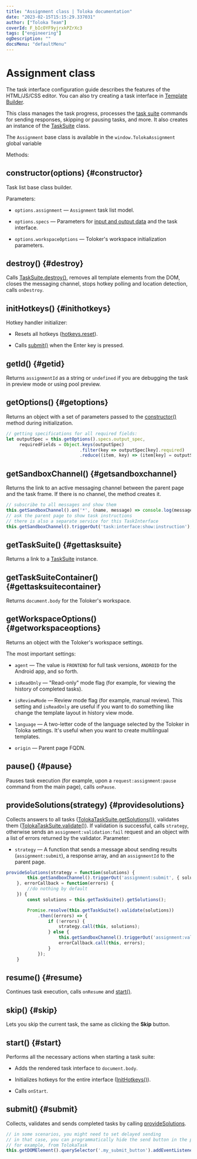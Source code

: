 ```yaml
---
title: "Assignment class | Toloka documentation"
date: "2023-02-15T15:15:29.337031"
author: ["Toloka Team"]
coverId: F_bIcOYF9yjrxkPZrXc3
tags: ["engineering"]
ogDescription: ""
docsMenu: "defaultMenu"
---
```



# Assignment class

<Note mode="note" title="Note">

The task interface configuration guide describes the features of the HTML/JS/CSS editor. You can also try creating a task interface in [Template Builder](/docs/template-builder/).

</Note>

This class manages the task progress, processes the [task suite](/docs/glossary#task-suite) commands for sending responses, skipping or pausing tasks, and more. It also creates an instance of the [TaskSuite](/docs/guide/tasksuite) class.

The `Assignment` base class is available in the `window.TolokaAssignment` global variable

Methods:

## constructor(options) {#constructor}

Task list base class builder.

Parameters:

- `options.assignment` — `Assignment` task list model.

- `options.specs` — Parameters for [input and output data](/docs/glossary#input-output-data) and the task interface.

- `options.workspaceOptions` — Toloker's workspace initialization parameters.

## destroy() {#destroy}

Calls [TaskSuite.destroy()](/docs/guide/tasksuite#destroy), removes all template elements from the DOM, closes the messaging channel, stops hotkey polling and location detection, calls `onDestroy`.

## initHotkeys() {#inithotkeys}

Hotkey handler initializer:

- Resets all hotkeys ([hotkeys.reset](/docs/guide/services#reset)).

- Calls [submit()](#submit) when the Enter key is pressed.

## getId() {#getid}

Returns `assignmentId` as a string or `undefined` if you are debugging the task in preview mode or using pool preview.

## getOptions() {#getoptions}

Returns an object with a set of parameters passed to the [constructor()](#constructor) method during initialization.

<Cut title="Example">

```javascript
// getting specifications for all required fields:
let outputSpec = this.getOptions().specs.output_spec,
     requiredFields = Object.keys(outputSpec)
                            .filter(key => outputSpec[key].required)
                            .reduce((item, key) => (item[key] = outputSpec[key], item), {});
```

</Cut>

## getSandboxChannel() {#getsandboxchannel}

Returns the link to an active messaging channel between the parent page and the task frame. If there is no channel, the method creates it.

<Cut title="Example">

```javascript
// subscribe to all messages and show them
this.getSandboxChannel().on('*', (name, message) => console.log(message));
// ask the parent page to show task instructions
// there is also a separate service for this TaskInterface
this.getSandboxChannel().triggerOut('task:interface:show:instruction');
```

</Cut>

## getTaskSuite() {#gettasksuite}

Returns a link to a [TaskSuite](/docs/guide/tasksuite) instance.

## getTaskSuiteContainer() {#gettasksuitecontainer}

Returns `document.body` for the Toloker's workspace.

## getWorkspaceOptions() {#getworkspaceoptions}

Returns an object with the Toloker's workspace settings.

The most important settings:

- `agent` — The value is `FRONTEND` for full task versions, `ANDROID` for the Android app, and so forth.

- `isReadOnly` — "Read-only" mode flag (for example, for viewing the history of completed tasks).

- `isReviewMode` — Review mode flag (for example, manual review). This setting and `isReadOnly` are useful if you want to do something like change the template layout in history view mode.

- `language` — A two-letter code of the language selected by the Toloker in Toloka settings. It's useful when you want to create multilingual templates.

- `origin` — Parent page FQDN.

## pause() {#pause}

Pauses task execution (for example, upon a `request:assignment:pause` command from the main page), calls `onPause`.

## provideSolutions(strategy) {#providesolutions}

Collects answers to all tasks ([TolokaTaskSuite.getSolutions()](/docs/guide/tasksuite#getSolutions)), validates them ([TolokaTaskSuite.validate()](/docs/guide/tasksuite#validate)). If validation is successful, calls `strategy`, otherwise sends an `assignment:validation:fail` request and an object with a list of errors returned by the validator. Parameter:

- `strategy` — A function that sends a message about sending results (`assignment:submit`), a response array, and an `assignmentId` to the parent page.

<Cut title="Example">

```javascript
provideSolutions(strategy = function(solutions) {
        this.getSandboxChannel().triggerOut('assignment:submit', { solutions, assignmentId: this.getId() });
    }, errorCallback = function(errors) {
        //do nothing by default
    }) {
        const solutions = this.getTaskSuite().getSolutions();

        Promise.resolve(this.getTaskSuite().validate(solutions))
            .then((errors) => {
                if (!errors) {
                    strategy.call(this, solutions);
                } else {
                    this.getSandboxChannel().triggerOut('assignment:validation:fail', errors);
                    errorCallback.call(this, errors);
                }
            });
    }
```

</Cut>

## resume() {#resume}

Continues task execution, calls `onResume` and [start()](#start).

## skip() {#skip}

Lets you skip the current task, the same as clicking the **Skip** button.

## start() {#start}

Performs all the necessary actions when starting a task suite:

- Adds the rendered task interface to `document.body`.

- Initializes hotkeys for the entire interface ([InitHotkeys()](#inithotkeys)).

- Calls `onStart`.

## submit() {#submit}

Collects, validates and sends completed tasks by calling [provideSolutions](#providesolutions).

<Cut title="Example">

```javascript
// in some scenarios, you might need to set delayed sending
// in that case, you can programmatically hide the send button in the project settings
// for example, from TolokaTask
this.getDOMElement().querySelector('.my_submit_button').addEventListener('click', (event) => this.getAssignment().submit());
```

</Cut>

<ContactGuideSupport/>
